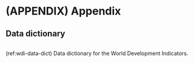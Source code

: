 # (APPENDIX) Appendix {-#ch:appendix}

## Data dictionary

```r
```

(ref:wdi-data-dict) Data dictionary for the World Development Indicators.
